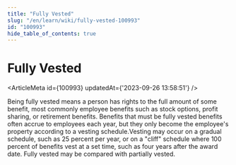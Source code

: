 ```yaml
---
title: "Fully Vested"
slug: "/en/learn/wiki/fully-vested-100993"
id: "100993"
hide_table_of_contents: true
---
```



# Fully Vested

<ArticleMeta id={100993} updatedAt={'2023-09-26 13:58:51'} />
<div className='border-solid border-b border-t-0 my-4 border-[var(--ifm-color-gray-300)]' />

Being fully vested means a person has rights to the full amount of some benefit, most commonly employee benefits such as stock options, profit sharing, or retirement benefits. Benefits that must be fully vested benefits often accrue to employees each year, but they only become the employee's property according to a vesting schedule.Vesting may occur on a gradual schedule, such as 25 percent per year, or on a "cliff" schedule where 100 percent of benefits vest at a set time, such as four years after the award date. Fully vested may be compared with partially vested.
